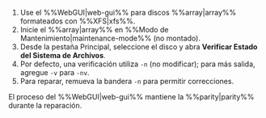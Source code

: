 1. Use el %%WebGUI|web-gui%% para discos %%array|array%% formateados con %%XFS|xfs%%.
2. Inicie el %%array|array%% en %%Modo de Mantenimiento|maintenance-mode%% (no montado).
3. Desde la pestaña Principal, seleccione el disco y abra **Verificar Estado del Sistema de Archivos**.
4. Por defecto, una verificación utiliza `-n` (no modificar); para más salida, agregue `-v` para `-nv`.
5. Para reparar, remueva la bandera `-n` para permitir correcciones.

El proceso del %%WebGUI|web-gui%% mantiene la %%parity|parity%% durante la reparación.

